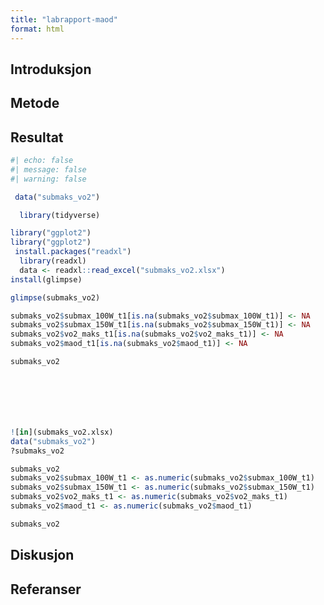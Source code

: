 ```yaml
---
title: "labrapport-maod"
format: html
---
```


## Introduksjon


## Metode


## Resultat

```r
#| echo: false
#| message: false
#| warning: false

 data("submaks_vo2")

  library(tidyverse)

library("ggplot2")
library("ggplot2")
 install.packages("readxl")
  library(readxl)
  data <- readxl::read_excel("submaks_vo2.xlsx")
install(glimpse)

glimpse(submaks_vo2)

submaks_vo2$submax_100W_t1[is.na(submaks_vo2$submax_100W_t1)] <- NA
submaks_vo2$submax_150W_t1[is.na(submaks_vo2$submax_150W_t1)] <- NA
submaks_vo2$vo2_maks_t1[is.na(submaks_vo2$vo2_maks_t1)] <- NA
submaks_vo2$maod_t1[is.na(submaks_vo2$maod_t1)] <- NA

submaks_vo2







![in](submaks_vo2.xlsx)
data("submaks_vo2")
?submaks_vo2

submaks_vo2
submaks_vo2$submax_100W_t1 <- as.numeric(submaks_vo2$submax_100W_t1)
submaks_vo2$submax_150W_t1 <- as.numeric(submaks_vo2$submax_150W_t1)
submaks_vo2$vo2_maks_t1 <- as.numeric(submaks_vo2$vo2_maks_t1)
submaks_vo2$maod_t1 <- as.numeric(submaks_vo2$maod_t1)

submaks_vo2

```


## Diskusjon


## Referanser


